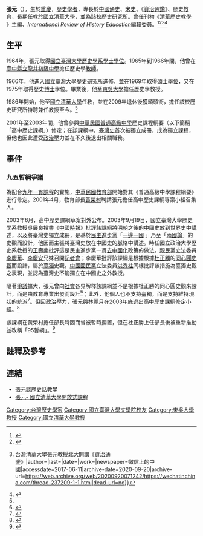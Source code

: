 {{Otheruses|other=名为张元的其他人物|张元}}
'''張元'''（{{bd|1943年|||catIdx=Chang, Yuan}}），生於[[重慶|重慶]]，[[歷史學者|歷史學者]]，專長於[[中國通史|中國通史]]、[[宋史|宋史]]、《[[資治通鑑|資治通鑑]]》、歷史[[教育|教育]]，長期任教於[[國立清華大學|國立清華大學]]，並為該校歷史研究所{{Link-en|榮譽退休教授|Emeritus}}。曾任刊物《[http://www.hist.nthu.edu.tw/files/40-1261-3549-1.php?Lang=zh-tw 清華歷史教學] {{Wayback|url=http://www.hist.nthu.edu.tw/files/40-1261-3549-1.php?Lang=zh-tw |date=20171107221921 }}》[[主編|主編]]、''International Review of History Education''編輯委員。<ref>{{Cite web|url=http://webcache.googleusercontent.com/search?q=cache:uq3ZPo8gEbMJ:saturn.cksh.tp.edu.tw/~webadmin/site2/data/user/teachers/files/200906191137530.doc+&cd=12&hl=zh-TW&ct=clnk&gl=tw|title=《清華歷史教學》與當代台灣歷史教改:以教科書為中心的討論|accessdate=2017-06-11|work=webcache.googleusercontent.com}}</ref><ref>{{Cite web|url=http://w1.dorise.info/JCSE/paper_detail.php?pid=104820160002620005|title=104820160002620005 - 科學教育期刊文獻資料庫[科學教育研究資料庫]|accessdate=2017-06-11|work=w1.dorise.info|archive-date=2017-11-07|archive-url=https://web.archive.org/web/20171107221816/http://w1.dorise.info/JCSE/paper_detail.php?pid=104820160002620005|dead-url=no}}</ref><ref>{{Cite news|url=https://wechatinchina.com/thread-237209-1-1.html|title=名家{{!}}台灣清華大學張元教授北大開講《資治通鑒》|author=|last=|date=|work=|newspaper=微信上的中國|accessdate=2017-06-11|archive-date=2020-09-20|archive-url=https://web.archive.org/web/20200920071242/https://wechatinchina.com/thread-237209-1-1.html|dead-url=no}}</ref><ref name=":0">{{Cite web|url=http://www.hfec.org.tw/foundation/teachers_1.asp?CTID=%7B64C5F701-48AB-49E6-BE08-CF13EB0DE3CC%7D|title=關於基金會|accessdate=2017-06-11|work=洪建全教育文化基金會|language=zh-TW}}</ref>

==生平==
1964年，張元取得[[國立臺灣大學歷史學系|國立臺灣大學歷史學系]][[學士學位|學士學位]]。1965年到1966年間，他曾在[[臺中縣立龍井初級中學|臺中縣立龍井初級中學]]擔任歷史學[[教師|教師]]。

1966年，他進入國立臺灣大學歷史[[研究所|研究所]]進修，並在1969年取得[[碩士學位|碩士學位]]，又在1975年取得歷史[[博士|博士]]學位。畢業後，他至[[東吳大學_(臺灣)|東吳大學]]擔任歷史學教授。

1986年開始，他至[[國立清華大學|國立清華大學]]任教，並在2009年退休後獲頒{{Link-en|榮譽退休教授|Emeritus}}頭銜，擔任該校歷史研究所特聘兼任教授至今。<ref name=":0" />

2001年至2003年間，他曾參與[[中華民國|中華民國]][[普通高級中學|普通高級中學]]歷史課程綱要（以下簡稱「高中歷史課綱」）修定；在該課綱中，[[臺灣史|臺灣史]]首次被獨立成冊，成為獨立課程，但他也因此遭受[[政治|政治]]壓力並在不久後退出相關職務。

==事件==
===九五暫綱爭議===
為配合[[九年一貫課程|九年一貫課程]]的實施，[[中華民國教育部|中華民國教育部]]開始對其《普通高級中學課程綱要》進行修定。2001年4月，教育部長[[黃榮村|黃榮村]]聘請張元擔任高中歷史課綱專案小組召集人。

2003年6月，高中歷史課綱草案對外公布。2003年9月19日，國立臺灣大學歷史學系教授[[吳展良|吳展良]]投書《[[中國時報|中國時報]]》批評該課綱將[[明朝|明朝]]之後的[[中國史|中國史]]放到[[世界史|世界史]]中講述，以及將臺灣史獨立成冊，是基於[[民主進步黨|民主進步黨]]「[[一邊一國|一邊一國]] 」乃至「[[兩國論|兩國論]]」的史觀而設計，他因而主張將臺灣史放在中國史的脈絡中講述。時任國立政治大學歷史系教授的[[王壽南|王壽南]]批評這是民主進步黨一貫[[去中國化|去中國化]]政策的做法。[[親民黨|親民黨]]立法委員[[李慶華|李慶華]]、[[李慶安|李慶安]]兄妹召開[[記者會|記者會]]；李慶華批評該課綱是根據根據[[杜正勝|杜正勝]]的[[同心圓史觀|同心圓史觀]]而設計，屬於[[臺獨|臺獨]]史觀。[[中國國民黨|中國國民黨]]立法委員[[洪秀柱|洪秀柱]]同樣批評該措施為臺獨史觀之表現，並認為臺灣史不能獨立在中國史之外教授。

隨著[[爭議|爭議]]擴大，張元曾向[[社會|社會]]各界解釋該課綱並不是根據杜正勝的同心圓史觀來設計，而是由[[教育|教育]]專業出發而設計<ref>{{Cite web|url=http://www.education.ntu.edu.tw/school/history/text/20030920.htm|title=張元：歷史貼近生活 勿政治化|accessdate=2017-06-11|author=林志成|date=2003-09-20|work=[[中國時報|中國時報]]|publisher=|archive-date=2004-08-22|archive-url=https://web.archive.org/web/20040822220714/http://www.education.ntu.edu.tw/school/history/text/20030920.htm|dead-url=no}}</ref>；此外，他個人也不支持臺獨，而是支持維持現狀的[[統派|統派]]<ref>{{Cite news|url=http://news.ltn.com.tw/news/focus/paper/756919|title=黃榮村︰修課綱用專業 抗拒政治壓力|author=|date=|work=自由時報電子報|accessdate=2017-06-11}}</ref>。但因政治壓力，張元與林麗月在2003年底退出高中歷史課綱修定小組。<ref>{{Cite journal|title=高中歷史課程的修正能否寄望「12年國教」課綱|author=[[王仲孚|王仲孚]]|url=https://www.haixia-info.com/articles/6214.html|journal=海峽評論|issue=259|doi=|others=|year=2012|volume=|page=|pmid=}}{{Dead link}}</ref>

該課綱在黃榮村擔任部長時因而曾被暫時擱置，但在杜正勝上任部長後被重新推動並改稱「95暫綱」。<ref>{{Cite web|url=https://tmantu.wordpress.com/2014/08/27/%e8%aa%b2%e7%b6%b1%e4%bf%ae%e6%94%b9%e7%9c%9f%e7%9a%84%e5%8f%aa%e6%98%af%e8%97%8d%e7%b6%a0%e6%83%a1%e9%ac%a5%e5%97%8e%ef%bc%9f-2/|title=課綱修改真的只是藍綠惡鬥嗎？|accessdate=2017-06-11|date=2014-08-27|last=tmantu|work=臺灣與海洋亞洲|archive-date=2021-07-18|archive-url=https://web.archive.org/web/20210718050159/https://tmantu.wordpress.com/2014/08/27/%E8%AA%B2%E7%B6%B1%E4%BF%AE%E6%94%B9%E7%9C%9F%E7%9A%84%E5%8F%AA%E6%98%AF%E8%97%8D%E7%B6%A0%E6%83%A1%E9%AC%A5%E5%97%8E%EF%BC%9F-2/|dead-url=no}}</ref>

==註釋及參考==
{{reflist|}}

== 連結 ==
* [http://cyhistedu.blogspot.tw/ 張元談歷史話教學] {{Wayback|url=http://cyhistedu.blogspot.tw/ |date=20180525172652 }}
* [http://ocw.nthu.edu.tw/ocw/index.php?page=courseList&search=1&order=time&type=course 張元- 國立清華大學開放式課程] {{Wayback|url=http://ocw.nthu.edu.tw/ocw/index.php?page=courseList&search=1&order=time&type=course |date=20201029082323 }}
{{DEFAULTSORT:Chang張}}
[[Category:台灣歷史學家|Category:台灣歷史學家]]
[[Category:國立臺灣大學文學院校友|Category:國立臺灣大學文學院校友]]
[[Category:東吳大學教授|Category:東吳大學教授]]
[[Category:國立清華大學教授|Category:國立清華大學教授]]